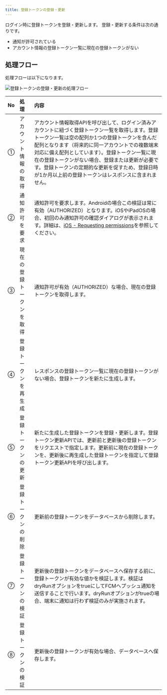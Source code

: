 ```yaml
---
title: 登録トークンの登録・更新
---
```


ログイン時に登録トークンを登録・更新します。
登録・更新する条件は次の通りです。

- 通知が許可されている
- アカウント情報の登録トークン一覧に現在の登録トークンがない

## 処理フロー

処理フローは以下になります。

![登録トークンの登録・更新の処理フロー](register-token.drawio.png)

| No | 処理 | 内容 |
|:--|:--|:--|
| ① | アカウント情報の取得 |  アカウント情報取得APIを呼び出して、ログイン済みアカウントに紐づく登録トークン一覧を取得します。登録トークン一覧は空の配列か1つの登録トークンを含んだ配列となります（将来的に同一アカウントでの複数端末対応に備え配列としています）。登録トークン一覧に現在の登録トークンがない場合、登録または更新が必要です。登録トークンの定期的な更新を促すため、登録日時が1か月以上前の登録トークンはレスポンスに含まれません。 |
| ② | 通知許可を要求 | 通知許可を要求します。Androidの場合この検証は常に有効（AUTHORIZED）となります。iOSやiPadOSの場合、初回のみ通知許可の確認ダイアログが表示されます。詳細は、[iOS - Requesting permissions](https://rnfirebase.io/messaging/usage#ios---requesting-permissions)を参照してください。|
| ③ | 現在の登録トークンを取得 | 通知許可が有効（AUTHORIZED）な場合、現在の登録トークンを取得します。 |
| ④ | 登録トークンを再生成 | レスポンスの登録トークン一覧に現在の登録トークンがない場合、登録トークンを新たに生成します。|
| ⑤ | 登録トークンの更新 | 新たに生成した登録トークンを登録・更新します。登録トークン更新APIでは、更新前と更新後の登録トークンをリクエストで指定します。更新前に現在の登録トークンを、更新後に再生成した登録トークンを指定して登録トークン更新APIを呼び出します。 |
| ⑥ | 登録トークンの削除 | 更新前の登録トークンをデータベースから削除します。 |
| ⑦ | 登録トークンの検証 | 更新後の登録トークンをデータベースへ保存する前に、登録トークンが有効な値かを検証します。検証はdryRunオプションをtrueにしてFCMへプッシュ通知を送信することで行います。dryRunオプションがtrueの場合、端末に通知は行わず検証のみが実施されます。 |
| ⑧ | 登録トークンの検証 | 更新後の登録トークンが有効な場合、データベースへ保存します。 |
